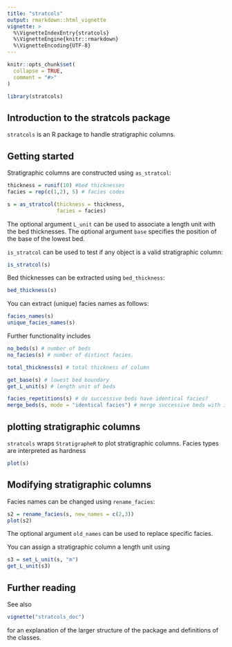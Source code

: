 ```yaml
---
title: "stratcols"
output: rmarkdown::html_vignette
vignette: >
  %\VignetteIndexEntry{stratcols}
  %\VignetteEngine{knitr::rmarkdown}
  %\VignetteEncoding{UTF-8}
---
```


```r
knitr::opts_chunk$set(
  collapse = TRUE,
  comment = "#>"
)
```

```r
library(stratcols)
```

## Introduction to the stratcols package

`stratcols` is an R package to handle stratigraphic columns.

## Getting started

Stratigraphic columns are constructed using `as_stratcol`:

```r
thickness = runif(10) #bed thicknesses
facies = rep(c(1,2), 5) # facies codes

s = as_stratcol(thickness = thickness,
                facies = facies)
```

The optional argument `L_unit` can be used to associate a length unit with the bed thicknesses. The optional argument `base` specifies the position of the base of the lowest bed.

`is_stratcol` can be used to test if any object is a valid stratigraphic column:

```r
is_stratcol(s)
```

Bed thicknesses can be extracted using `bed_thickness`:

```r
bed_thickness(s)

```

You can extract (unique) facies names as follows:

```r
facies_names(s)
unique_facies_names(s)
```

Further functionality includes

```r
no_beds(s) # number of beds
no_facies(s) # number of distinct facies.

total_thickness(s) # total thickness of column

get_base(s) # lowest bed boundary
get_L_unit(s) # length unit of beds

facies_repetitions(s) # do successive beds have identical facies?
merge_beds(s, mode = "identical facies") # merge successive beds with identical facies
```

## plotting stratigraphic columns

`stratcols` wraps `StratigrapheR` to plot stratigraphic columns. Facies types are interpreted as hardness

```r
plot(s)
```

## Modifying stratigraphic columns

Facies names can be changed using `rename_facies`:

```r
s2 = rename_facies(s, new_names = c(2,3))
plot(s2)
```

The optional argument `old_names` can be used to replace specific facies.

You can assign a stratigraphic column a length unit using

```r
s3 = set_L_unit(s, "m")
get_L_unit(s3)
```

## Further reading

See also

```r
vignette("stratcols_doc")
```

for an explanation of the larger structure of the package and definitions of the classes.
